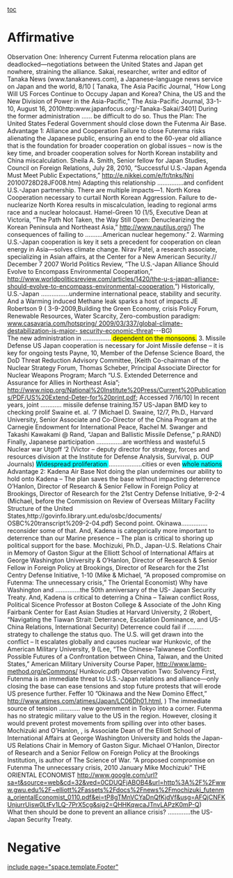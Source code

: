 [[toc]]
=Affirmative= 
Observation One: Inherency
Current Futenma relocation plans are deadlocked—negotiations between the United States and Japan get nowhere, straining the alliance.
Sakai, researcher, writer and editor of Tanaka News (www.tanakanews.com), a Japanese-language news service on Japan and the world, 8/10 [ Tanaka, The Asia Pacific Journal, "How Long Will US Forces Continue to Occupy Japan and Korea? China, the US and the New Division of Power in the Asia-Pacific," The Asia-Pacific Journal, 33-1-10, August 16, 2010http:www.japanfocus.org/-Tanaka-Sakai/3401]
During the former administration …… be difficult to do so.
Thus the Plan: The United States Federal Government should close down the Futenma Air Base. 
Advantage 1: Alliance and Cooperation
Failure to close Futenma risks alienating the Japanese public, ensuring an end to the 60-year old alliance that is the foundation for broader cooperation on global issues – now is the key time, and broader cooperation solves for North Korean instability and China miscalculation.
Sheila A. Smith, Senior fellow for Japan Studies, Council on Foreign Relations, July 28, 2010, “Successful U.S.-Japan Agenda Must Meet Public Expectations,” http://e.nikkei.com/e/fr/tnks/Nni
20100728D28JF008.htm)
Adapting this relationship ……………and confident U.S.-Japan partnership.
There are multiple impacts—1. North Korea
Cooperation necessary to curtail North Korean Aggression. Failure to de-nuclearize North Korea results in miscalculation, leading to regional arms race and a nuclear holocaust.
Hamel-Green 10 (1/5, Executive Dean at Victoria, “The Path Not Taken, the Way Still Open: Denuclearizing the Korean Peninsula and Northeast Asia,” http://www.nautilus.org/)
The consequences of failing to ……….American nuclear hegemony.”
2. Warming
U.S.-Japan cooperation is key it sets a precedent for cooperation on clean energy in Asia—solves climate change.
Nirav Patel, a research associate, specializing in Asian affairs, at the Center for a New American Security.// December 7 2007 World Politics Review, “The U.S.-Japan Alliance Should Evolve to Encompass Environmental Cooperation,” http://www.worldpoliticsreview.com/articles/1420/the-u-s-japan-alliance-should-evolve-to-encompass-environmental-cooperation,”)
Historically, U.S.-Japan …………….undermine international peace, stability and security.
<span style="display: block; text-align: left;"> </span>
<span style="display: block; text-align: left;"><span style="display: block; text-align: left;">And a Warming induced Methane leak sparks a host of impacts
JE Robertson 9 ( 3-9-2009,Building the Green Economy, crisis Policy Forum, Renewable Resources, Water Scarcity, Zero-combustion paradigm:
[[http://www.casavaria.com/hotspring/%202009/03/337/global-climate-%20destabilization-is-major-%20security-economic-threat|www.casavaria.com/hotspring/ 2009/03/337/global-climate- destabilization-is-major- security-economic-threat]]---BG)</span></span>
The new administration in …………….<span style="background: none repeat scroll 0% 0% yellow;"> dependent on the monsoons.</span>
3. Missile Defense
US Japan cooperation is necessary for Joint Missile defense – it is key for ongoing tests
Payne, 10, Member of the Defense Science Board, the DoD Threat Reduction Advisory Committee, [Keith Co-chairman of the Nuclear Strategy Forum, Thomas Scheber, Principal Associate Director for Nuclear Weapons Program; March “U.S. Extended Deterrence and Assurance for Allies in Northeast Asia”; http://www.nipp.org/National%20Institute%20Press/Current%20Publications/PDF/US%20Extend-Deter-for%20print.pdf; Accessed 7/16/10] 
In recent years, joint ………… missile defense training.157 
US-Japan BMD key to checking prolif
Swaine et. al. ‘7
(Michael D. Swaine, 12/7, Ph.D., Harvard University, Senior Associate and Co-Director of the China Program at the Carnegie Endowment for International Peace, Rachel M. Swanger and Takashi Kawakami @ Rand, “Japan and Ballistic Missile Defense,” p.RAND)
Finally, Japanese participation ……………are worthless and wasteful.5 
Nuclear war
Utgoff ‘2
(Victor – deputy director for strategy, forces and resources division at the Institute for Defense Analysis, Survival, p. OUP Journals)
<span style="background: none repeat scroll 0% 0% aqua;">Widespread proliferation </span>……………….cities or even <span style="background: none repeat scroll 0% 0% aqua;">whole nations</span>
Advantage 2: Kadena Air Base
Not doing the plan undermines our ability to hold onto Kadena – The plan saves the base without impacting deterrence
O’Hanlon, Director of Research & Senior Fellow in Foreign Policy at Brookings, Director of Research for the 21st Centry Defense Initiative, 9-2-4 (Michael, before the Commission on Review of Overseas Military Facility Structure of the United States,http://govinfo.library.unt.edu/osbc/documents/
OSBC%20transcript%209-2-04.pdf)
Second point. Okinawa……………reconsider some of that.
And, Kadena is categorically more important to deterrence than our Marine presence – The plan is critical to shoring up political support for the base.
Mochizuki, Ph.D., Japan-U.S. Relations Chair in Memory of Gaston Sigur at the Elliott School of International Affairs at George Washington University & O’Hanlon, Director of Research & Senior Fellow in Foreign Policy at Brookings, Director of Research for the 21st Centry Defense Initiative, 1-10 (Mike & Michael, “A proposed compromise on Futenma: The unnecessary crisis,” The Oriental Economist)
Why have Washington and …………..the 50th anniversary of the US- Japan Security Treaty.
And, Kadena is critical to deterring a China – Taiwan conflict
Ross, Political Sicence Professor at Boston College & Associate of the John King Fairbank Center for East Asian Studies at Harvard University, 2 (Robert, “Navigating the Tiawan Strait: Deterrance, Escalation Dominance, and US-China Relations, International Security)
Deterrence could fail if ……… strategy to challenge the status quo.
The U.S. will get drawn into the conflict – It escalates globally and causes nuclear war
Hunkovic, of the American Military University, 9 (Lee, “The Chinese-Taiwanese Conflict: Possible Futures of a Confrontation between China, Taiwan, and the United States,” American Military University Course Paper, http://www.lamp-method.org/eCommons/
Hunkovic.pdf)
Observation Two: Solvency
First, Futenma is an immediate threat to U.S.-Japan relations and alliance—only closing the base can ease tensions and stop future protests that will erode US presence further.
Feffer 10 ”Okinawa and the New Domino Effect,” http://www.atimes.com/atimes/Japan/LC06Dh01.html, )
The immediate source of tension ………… new government in Tokyo into a corner. 
Futenma has no strategic military value to the US in the region. However, closing it would prevent protest movements from spilling over into other bases.
<span style="display: block; text-align: left;"><span style="display: block; text-align: left;">Mochizuki and O’Hanlon, , is Associate Dean of the Elliott School of International Affairs at George Washington University and holds the Japan-US Relations Chair in Memory of Gaston Sigur. Michael O’Hanlon, Director of Research and a Senior Fellow on Foreign Policy at the Brookings Institution, is author of The Science of War. “A proposed compromise on Futenma The unnecessary crisis, 2010 January Mike Mochizuki” THE ORIENTAL ECONOMIST http://www.google.com/url?sa=t&source=web&cd=32&ved=0CDUQFjABOB4&url=http%3A%2F%2Fwww.gwu.edu%2F~elliott%2Fassets%2Fdocs%2Fnews%2Fmochizuki_futenma_orientalEconomist_0110.pdf&ei=tP8gTMnVCYaDnQfKjdVf&usg=AFQjCNFKUnjurrUisw0LtFv1LQ-7PrX5cg&sig2=QHHKqwcaJTnvLAPzK0mP-Q)</span></span>
What then should be done to prevent an alliance crisis? ………….the US- Japan Security Treaty.

=Negative= 

[[include page="space.template.Footer"]]